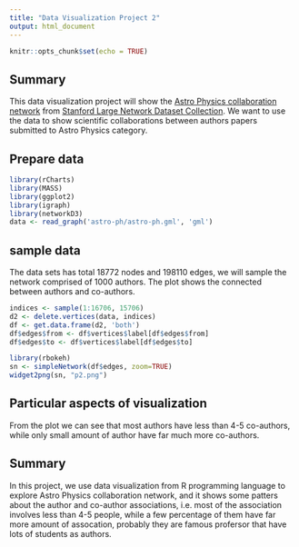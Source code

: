 ```yaml
---
title: "Data Visualization Project 2"
output: html_document
---
```


```r
knitr::opts_chunk$set(echo = TRUE)
```

## Summary

This data visualization project will show the [Astro Physics collaboration network](https://snap.stanford.edu/data/ca-AstroPh.html) from [Stanford Large Network Dataset Collection](http://snap.stanford.edu/data/index.html). We want to use the data to show scientific collaborations between authors papers submitted to Astro Physics category.

## Prepare data

```r
library(rCharts)
library(MASS)
library(ggplot2)
library(igraph)
library(networkD3)
data <- read_graph('astro-ph/astro-ph.gml', 'gml')
```

## sample data

The data sets has total 18772 nodes	and 198110 edges, we will sample the network comprised of 1000 authors. The plot shows the connected between authors and co-authors.


```r

indices <- sample(1:16706, 15706)
d2 <- delete.vertices(data, indices)
df <- get.data.frame(d2, 'both')
df$edges$from <- df$vertices$label[df$edges$from]
df$edges$to <- df$vertices$label[df$edges$to]

library(rbokeh)
sn <- simpleNetwork(df$edges, zoom=TRUE)
widget2png(sn, "p2.png")
```

## Particular aspects of visualization

From the plot we can see that most authors have less than 4-5 co-authors, while only small amount of author have far much more co-authors.

## Summary

In this project, we use data visualization from R programming language to explore Astro Physics collaboration network, and it shows some patters about the author and co-author associations, i.e. most of the association involves less than 4-5 people, while a few percentage of them have far more amount of assocation, probably they are famous profersor that have lots of students as authors.


